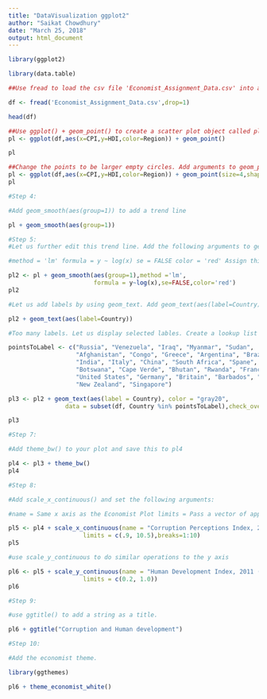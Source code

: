 ---
title: "DataVisualization ggplot2"
author: "Saikat Chowdhury"
date: "March 25, 2018"
output: html_document
---

```{r}

library(ggplot2)
```

```{r}
library(data.table)
```

```{r}
##Use fread to load the csv file 'Economist_Assignment_Data.csv' into a dataframe called df. (Hint: use drop=1 to skip the first column) Check the head rows.

df <- fread('Economist_Assignment_Data.csv',drop=1)
```
```{r}
head(df)
```
```{r}
##Use ggplot() + geom_point() to create a scatter plot object called pl. You will need to specify x=CPI and y=HDI and color=Region as aesthetics    (Graph Name--Scatterplot)
pl <- ggplot(df,aes(x=CPI,y=HDI,color=Region)) + geom_point()
```

```{r}
pl
```
```{r}
##Change the points to be larger empty circles. Add arguments to geom_point() and reassign it to pl. (Figure out what shape= and size=)
pl <- ggplot(df,aes(x=CPI,y=HDI,color=Region)) + geom_point(size=4,shape=1)
pl
```

```{r}
#Step 4:

#Add geom_smooth(aes(group=1)) to add a trend line

pl + geom_smooth(aes(group=1))
```

```{r}
#Step 5:
#Let us further edit this trend line. Add the following arguments to geom_smooth (outside of aes):

#method = 'lm' formula = y ~ log(x) se = FALSE color = 'red' Assign this to pl2

pl2 <- pl + geom_smooth(aes(group=1),method ='lm',
                        formula = y~log(x),se=FALSE,color='red')
pl2
```
```{r}
#Let us add labels by using geom_text. Add geom_text(aes(label=Country)) to pl2.

pl2 + geom_text(aes(label=Country))
```
```{r}
#Too many labels. Let us display selected lables. Create a lookup list which stores the country names we want to display. and apply the filter in the geom_text() part.

pointsToLabel <- c("Russia", "Venezuela", "Iraq", "Myanmar", "Sudan",
                   "Afghanistan", "Congo", "Greece", "Argentina", "Brazil",
                   "India", "Italy", "China", "South Africa", "Spane",
                   "Botswana", "Cape Verde", "Bhutan", "Rwanda", "France",
                   "United States", "Germany", "Britain", "Barbados", "Norway", "Japan",
                   "New Zealand", "Singapore")

pl3 <- pl2 + geom_text(aes(label = Country), color = "gray20", 
                data = subset(df, Country %in% pointsToLabel),check_overlap = TRUE)

pl3
```
```{r}
#Step 7:

#Add theme_bw() to your plot and save this to pl4

pl4 <- pl3 + theme_bw() 
pl4
```
```{r}
#Step 8:

#Add scale_x_continuous() and set the following arguments:

#name = Same x axis as the Economist Plot limits = Pass a vector of appropriate x limits breaks = 1:10

pl5 <- pl4 + scale_x_continuous(name = "Corruption Perceptions Index, 2011 (10=least corrupt)",
                     limits = c(.9, 10.5),breaks=1:10) 
pl5
```

```{r}
#use scale_y_continuous to do similar operations to the y axis

pl6 <- pl5 + scale_y_continuous(name = "Human Development Index, 2011 (1=Best)",
                     limits = c(0.2, 1.0))
pl6
```
```{r}
#Step 9:

#use ggtitle() to add a string as a title.

pl6 + ggtitle("Corruption and Human development")
```

```{r}
#Step 10:

#Add the economist theme.

library(ggthemes)
```

```{r}
pl6 + theme_economist_white()
```


